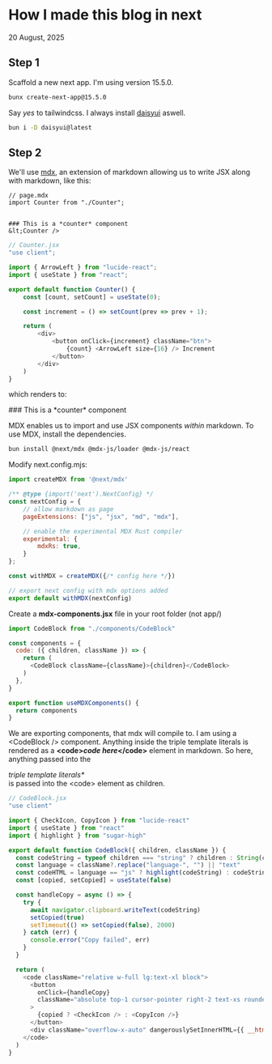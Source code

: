 
# How I made this blog in next
20 August, 2025

## Step 1

Scaffold a new next app. I'm using version 15.5.0.

```bash
bunx create-next-app@15.5.0
``` 

Say *yes* to tailwindcss. I always install [daisyui](https://daisyui.com) aswell.

```bash
bun i -D daisyui@latest
```

## Step 2

We'll use [mdx](https://mdxjs.com/), an extension of markdown allowing us to write JSX along with markdown, like this:

```
// page.mdx
import Counter from "./Counter";


### This is a *counter* component
&lt;Counter />
```

```js
// Counter.jsx
"use client";

import { ArrowLeft } from "lucide-react";
import { useState } from "react";

export default function Counter() {
    const [count, setCount] = useState(0);

    const increment = () => setCount(prev => prev + 1);

    return (
        <div>
            <button onClick={increment} className="btn">
                {count} <ArrowLeft size={16} /> Increment
            </button>
        </div>
    )
}
```

which renders to:

<div className="border border-gray-700 rounded px-5 pb-8">
    ### This is a *counter* component
    <Counter />
</div>

MDX enables us to import and use JSX components *within* markdown.
To use MDX, install the dependencies.

```bash
bun install @next/mdx @mdx-js/loader @mdx-js/react
```

Modify next.config.mjs:
```js
import createMDX from '@next/mdx'

/** @type {import('next').NextConfig} */
const nextConfig = {
    // allow markdown as page
    pageExtensions: ["js", "jsx", "md", "mdx"],

    // enable the experimental MDX Rust compiler
    experimental: {
        mdxRs: true,
    }
};

const withMDX = createMDX({/* config here */})

// export next config with mdx options added
export default withMDX(nextConfig)
```

Create a **mdx-components.jsx** file in your root folder (not app/)
```js
import CodeBlock from "./components/CodeBlock"

const components = {
  code: ({ children, className }) => {
    return (
      <CodeBlock className={className}>{children}</CodeBlock>
    )
  },
}

export function useMDXComponents() {
  return components
}
```
We are exporting components, that mdx will compile to. I am using a &lt;CodeBlock /> component.
Anything inside the triple template literals is rendered as a **&lt;code>*code here*&lt;/code>** element in markdown. So here, anything passed into the <div className="tooltip" data-tip="```CODE HERE```">_triple template literals\*_</div> is passed into the &lt;code> element as children.

```js
// CodeBlock.jsx
"use client"

import { CheckIcon, CopyIcon } from "lucide-react"
import { useState } from "react"
import { highlight } from "sugar-high"

export default function CodeBlock({ children, className }) {
  const codeString = typeof children === "string" ? children : String(children)
  const language = className?.replace("language-", "") || "text"
  const codeHTML = language == "js" ? highlight(codeString) : codeString;
  const [copied, setCopied] = useState(false)

  const handleCopy = async () => {
    try {
      await navigator.clipboard.writeText(codeString)
      setCopied(true)
      setTimeout(() => setCopied(false), 2000)
    } catch (err) {
      console.error("Copy failed", err)
    }
  }

  return (
    <code className="relative w-full lg:text-xl block">
      <button
        onClick={handleCopy}
        className="absolute top-1 cursor-pointer right-2 text-xs rounded"
      >
        {copied ? <CheckIcon /> : <CopyIcon />}
      </button>
      <div className="overflow-x-auto" dangerouslySetInnerHTML={{ __html: codeHTML }}></div>
    </code>
  )
}

```
